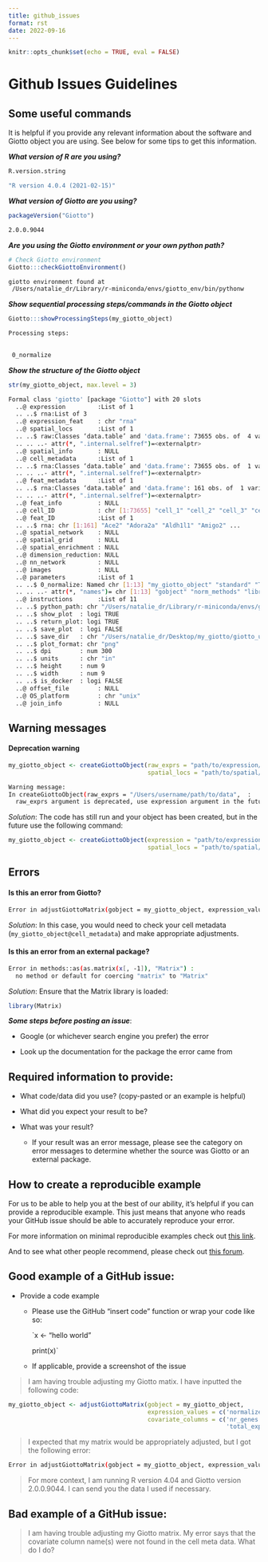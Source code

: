 ```yaml
--- 
title: github_issues 
format: rst 
date: 2022-09-16 
--- 
```


```r
knitr::opts_chunk$set(echo = TRUE, eval = FALSE)
```

# Github Issues Guidelines

## Some useful commands
It is helpful if you provide any relevant information about the software and Giotto object you are using. See below for some tips to get this information.

_**What version of R are you using?**_
```r
R.version.string
```

```bash
"R version 4.0.4 (2021-02-15)"
```

_**What version of Giotto are you using?**_
```r
packageVersion("Giotto")
```

```bash
2.0.0.9044
```

_**Are you using the Giotto environment or your own python path?**_
```r
# Check Giotto environment
Giotto:::checkGiottoEnvironment()
```

```bash
giotto environment found at 
 /Users/natalie_dr/Library/r-miniconda/envs/giotto_env/bin/pythonw 
```



_**Show sequential processing steps/commands in the Giotto object**_
```r
Giotto:::showProcessingSteps(my_giotto_object)
```

```bash
Processing steps: 
 

 0_normalize 
```

_**Show the structure of the Giotto object**_
```r
str(my_giotto_object, max.level = 3)
```

```bash
Formal class 'giotto' [package "Giotto"] with 20 slots
  ..@ expression         :List of 1
  .. ..$ rna:List of 3
  ..@ expression_feat    : chr "rna"
  ..@ spatial_locs       :List of 1
  .. ..$ raw:Classes ‘data.table’ and 'data.frame':	73655 obs. of  4 variables:
  .. .. ..- attr(*, ".internal.selfref")=<externalptr> 
  ..@ spatial_info       : NULL
  ..@ cell_metadata      :List of 1
  .. ..$ rna:Classes ‘data.table’ and 'data.frame':	73655 obs. of  1 variable:
  .. .. ..- attr(*, ".internal.selfref")=<externalptr> 
  ..@ feat_metadata      :List of 1
  .. ..$ rna:Classes ‘data.table’ and 'data.frame':	161 obs. of  1 variable:
  .. .. ..- attr(*, ".internal.selfref")=<externalptr> 
  ..@ feat_info          : NULL
  ..@ cell_ID            : chr [1:73655] "cell_1" "cell_2" "cell_3" "cell_4" ...
  ..@ feat_ID            :List of 1
  .. ..$ rna: chr [1:161] "Ace2" "Adora2a" "Aldh1l1" "Amigo2" ...
  ..@ spatial_network    : NULL
  ..@ spatial_grid       : NULL
  ..@ spatial_enrichment : NULL
  ..@ dimension_reduction: NULL
  ..@ nn_network         : NULL
  ..@ images             : NULL
  ..@ parameters         :List of 1
  .. ..$ 0_normalize: Named chr [1:13] "my_giotto_object" "standard" "TRUE" "6000" ...
  .. .. ..- attr(*, "names")= chr [1:13] "gobject" "norm_methods" "library_size_norm" "scalefactor" ...
  ..@ instructions       :List of 11
  .. ..$ python_path: chr "/Users/natalie_dr/Library/r-miniconda/envs/giotto_env/bin/pythonw"
  .. ..$ show_plot  : logi TRUE
  .. ..$ return_plot: logi TRUE
  .. ..$ save_plot  : logi FALSE
  .. ..$ save_dir   : chr "/Users/natalie_dr/Desktop/my_giotto/giotto_user_help"
  .. ..$ plot_format: chr "png"
  .. ..$ dpi        : num 300
  .. ..$ units      : chr "in"
  .. ..$ height     : num 9
  .. ..$ width      : num 9
  .. ..$ is_docker  : logi FALSE
  ..@ offset_file        : NULL
  ..@ OS_platform        : chr "unix"
  ..@ join_info          : NULL
```







## Warning messages

#### Deprecation warning
```r
my_giotto_object <- createGiottoObject(raw_exprs = "path/to/expression/data",
                                       spatial_locs = "path/to/spatial/data")
```

```bash
Warning message:
In createGiottoObject(raw_exprs = "/Users/username/path/to/data",  :
  raw_exprs argument is deprecated, use expression argument in the future 
```

*Solution*: The code has still run and your object has been created, but in the future use the following command: 
```r
my_giotto_object <- createGiottoObject(expression = "path/to/expression/data",
                                       spatial_locs = "path/to/spatial/data")
```


## Errors

#### Is this an error from Giotto?
```bash
Error in adjustGiottoMatrix(gobject = my_giotto_object, expression_values = c("normalized"): covariate column name(s) were not found in the cell metadata 
```
*Solution*: In this case, you would need to check your cell metadata (`my_giotto_object@cell_metadata`) and make appropriate adjustments. 

#### Is this an error from an external package?
```bash
Error in methods::as(as.matrix(x[, -1]), "Matrix") : 
  no method or default for coercing "matrix" to "Matrix"
```
*Solution*: Ensure that the Matrix library is loaded:
```r
library(Matrix)
```



_**Some steps before posting an issue**_:

- Google (or whichever search engine you prefer) the error

- Look up the documentation for the package the error came from


## Required information to provide: 

- What code/data did you use? (copy-pasted or an example is helpful)

- What did you expect your result to be?

- What was your result?
  - If your result was an error message, please see the category on error messages to determine whether the source was Giotto or an external package.
  
## How to create a reproducible example
For us to be able to help you at the best of our ability, it's helpful if you can provide a reproducible example. This just means that anyone who reads your GitHub issue should be able to accurately reproduce your error. 

For more information on minimal reproducible examples check out [this link](https://stackoverflow.com/help/minimal-reproducible-example). 

And to see what other people recommend, please check out [this forum](https://stackoverflow.com/questions/5963269/how-to-make-a-great-r-reproducible-example).

## Good example of a GitHub issue:

- Provide a code example
  - Please use the GitHub "insert code" function or wrap your code like so:
  
    `x <- "hello world"
    
     print(x)`
     
  - If applicable, provide a screenshot of the issue

> I am having trouble adjusting my Giotto matix. I have inputted the following code: 
```r
my_giotto_object <- adjustGiottoMatrix(gobject = my_giotto_object, 
                                       expression_values = c('normalized'),
                                       covariate_columns = c('nr_genes',
                                                             'total_expr'))
```
> I expected that my matrix would be appropriately adjusted, but I got the following error: 
```bash
Error in adjustGiottoMatrix(gobject = my_giotto_object, expression_values = c("normalized"): covariate column name(s) were not found in the cell metadata 
```
> For more context, I am running R version 4.04 and Giotto version 2.0.0.9044. I can send you the data I used if necessary.

## Bad example of a GitHub issue:
> I am having trouble adjusting my Giotto matrix. My error says that the covariate column name(s) were not found in the cell meta data. What do I do?